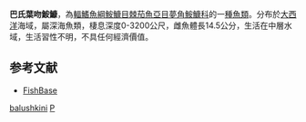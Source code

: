 {{Speciesbox
| taxon = Phyllorhinichthys balushkini
| binomial_authority = [[Pietsch|Pietsch]], 2004
| image = Phyllorhinichthys balushkini.jpg
| image_caption = 巴氏葉吻鮟鱇
| status = NE
| status_system = IUCN3.1
}}

'''巴氏葉吻鮟鱇'''，為[[輻鰭魚綱|輻鰭魚綱]][[鮟鱇目|鮟鱇目]][[棘茄魚亞目|棘茄魚亞目]][[夢角鮟鱇科|夢角鮟鱇科]]的一[[種|種]][[魚類|魚類]]。分布於[[大西洋|大西洋]]海域，屬深海魚類，棲息深度0-3200公尺，雌魚體長14.5公分，生活在中層水域，生活習性不明，不具任何經濟價值。

== 参考文献 ==
* [https://web.archive.org/web/20131126121555/http://fishbase.sinica.edu.tw/ FishBase]

{{Taxonbar}}
[[Category:葉吻鮟鱇屬|balushkini]]
[[Category:2004年描述的鱼类|P]]